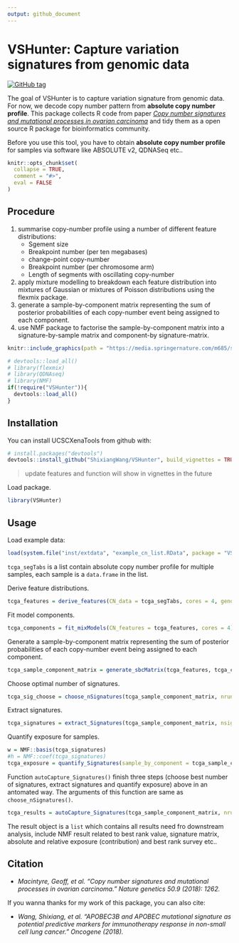 ```yaml
---
output: github_document
---
```


<!-- README.md is generated from README.Rmd. Please edit that file -->

# VSHunter: Capture variation signatures from genomic data

[![GitHub tag](https://img.shields.io/github/tag/ShixiangWang/VSHunter.svg?label=Github)](https://github.com/ShixiangWang/VSHunter)

The goal of VSHunter is to capture variation signature from genomic data. For now, we decode copy number pattern from **absolute copy number profile**. This package collects R code from paper _[Copy number signatures and mutational processes in ovarian carcinoma](https://www.nature.com/articles/s41588-018-0179-8)_ and tidy them as a open source R package for bioinformatics community.

Before you use this tool, you have to obtain **absolute copy number profile** for samples via software like ABSOLUTE v2, QDNASeq etc..

```r
knitr::opts_chunk$set(
  collapse = TRUE,
  comment = "#>",
  eval = FALSE
)
```

## Procedure

1. summarise copy-number profile using a number of different feature distributions:
    * Sgement size
    * Breakpoint number (per ten megabases)
    * change-point copy-number
    * Breakpoint number (per chromosome arm)
    * Length of segments with oscillating copy-number
2. apply mixture modelling to breakdown each feature distribution into mixtures of Gaussian or mixtures of Poisson distributions using the flexmix package.
3. generate a sample-by-component matrix representing the sum of posterior probabilities of each copy-number event being assigned to each component.
4. use NMF package to factorise the sample-by-component matrix into a signature-by-sample matrix and component-by signature-matrix.

```r
knitr::include_graphics(path = "https://media.springernature.com/m685/springer-static/image/art%3A10.1038%2Fs41588-018-0179-8/MediaObjects/41588_2018_179_Fig1_HTML.png")
```

```r
# devtools::load_all()
# library(flexmix)
# library(QDNAseq)
# library(NMF)
if(!require("VSHunter")){
  devtools::load_all()
}
```

## Installation


You can install UCSCXenaTools from github with:

```r
# install.packages("devtools")
devtools::install_github("ShixiangWang/VSHunter", build_vignettes = TRUE)
```


> update features and function will show in vignettes in the future

Load package.

```r
library(VSHunter)
```


## Usage

Load example data:

```r
load(system.file("inst/extdata", "example_cn_list.RData", package = "VSHunter"))
```

`tcga_segTabs` is a list contain absolute copy number profile for multiple samples, each sample is a `data.frame` in the list.

Derive feature distributions.

```r
tcga_features = derive_features(CN_data = tcga_segTabs, cores = 4, genome_build = "hg19")
```

Fit model components.

```r
tcga_components = fit_mixModels(CN_features = tcga_features, cores = 4)
```

Generate a sample-by-component matrix representing the sum of posterior probabilities of each copy-number event being assigned to each component.

```r
tcga_sample_component_matrix = generate_sbcMatrix(tcga_features, tcga_components, cores = 4)
```


Choose optimal number of signatures.

```r
tcga_sig_choose = choose_nSignatures(tcga_sample_component_matrix, nrun = 10, cores = 4)
```

Extract signatures.

```r
tcga_signatures = extract_Signatures(tcga_sample_component_matrix, nsig = 3, cores = 4)
```

Quantify exposure for samples.

```r
w = NMF::basis(tcga_signatures)
#h = NMF::coef(tcga_signatures)
tcga_exposure = quantify_Signatures(sample_by_component = tcga_sample_component_matrix, component_by_signature = w)
```

Function `autoCapture_Signatures()` finish three steps (choose best number of signatures, extract signatures and quantify exposure) above in an  antomated way. The arguments of this function are same as `choose_nSignatures()`.

```r
tcga_results = autoCapture_Signatures(tcga_sample_component_matrix, nrun=10, cores = 4)
```

The result object is a `list` which contains all results need fro downstream analysis, include NMF result related to best rank value, signature matrix, absolute and relative exposure (contribution) and best rank survey etc..
 
## Citation

* _Macintyre, Geoff, et al. "Copy number signatures and mutational processes in ovarian carcinoma." Nature genetics 50.9 (2018): 1262._

If you wanna thanks for my work of this package, you can also cite:

* _Wang, Shixiang, et al. "APOBEC3B and APOBEC mutational signature as potential predictive markers for immunotherapy response in non-small cell lung cancer." Oncogene (2018)._
